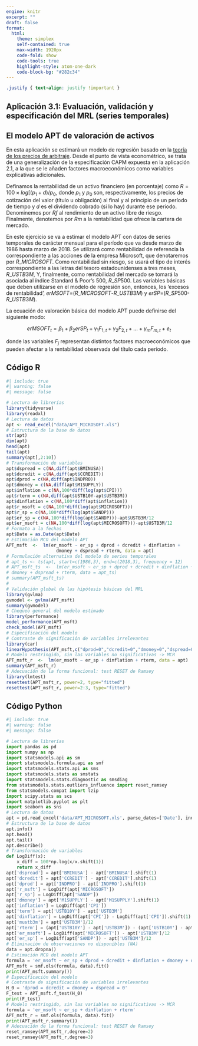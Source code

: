 ```yaml
---
engine: knitr
excerpt: ""
draft: false
format: 
  html:
    theme: simplex
    self-contained: true
    max-width: 1920px
    code-fold: show
    code-tools: true
    highlight-style: atom-one-dark
    code-block-bg: "#282c34"
---
```


```css
.justify { text-align: justify !important }
```

::: justify
# Aplicación 3.1: Evaluación, validación y especificación del MRL (series temporales) {.unnumbered}

## El modelo APT de valoración de activos {.unnumbered}

En esta aplicación se estimará un modelo de regresión basado en la [teoría de los precios de arbitraje](https://es.wikipedia.org/wiki/Teor%C3%ADa_del_arbitraje). Desde el punto de vista econométrico, se trata de una generalización de la especificación CAPM expuesta en la aplicación 2.1, a la que se le añaden factores macroeconómicos como variables explicativas adicionales.

Definamos la rentabilidad de un activo financiero (en porcentaje) como $R=100×log[⁡(p_{1}+d)/p_{0}$, donde $p_{1}$ y $p_{0}$ son, respectivamente, los precios de cotización del valor (título u obligación) al final y al principio de un período de tiempo y $d$ es el dividendo cobrado (si lo hay) durante ese período. Denominemos por $Rf$ al rendimiento de un activo libre de riesgo. Finalmente, denotemos por $Rm$ a la rentabilidad que ofrece la cartera de mercado.

En este ejercicio se va a estimar el modelo APT con datos de series temporales de carácter mensual para el período que va desde marzo de 1986 hasta marzo de 2018. Se utilizará como rentabilidad de referencia la correspondiente a las acciones de la empresa Microsoft, que denotaremos por $R\_MICROSOFT$. Como rentabilidad sin riesgo, se usará el tipo de interés correspondiente a las letras del tesoro estadounidenses a tres meses, $R\_USTB3M$, Y, finalmente, como rentabilidad del mercado se tomará la asociada al índice Standard & Poor's 500, $R\_SP500$. Las variables básicas que deben utilizarse en el modelo de regresión son, entonces, los 'excesos de rentabilidad', $erMSOFT$=($R\_MICROSOFT$-$R\_USTB3M$) y $erSP$=($R\_SP500$-$R\_USTB3M$).

La ecuación de valoración básica del modelo APT puede definirse del siguiente modo:

$$
erMSOFT_{t} = \beta_1 + \beta_2  erSP_{t} + \gamma_1  F_{1,t} + \gamma_2  F_{2,t} + ...+ \gamma_m  F_{m,t} + e_{t}
$$

donde las variables $F_{j}$ representan distintos factores macroeconómicos que pueden afectar a la rentabilidad observada del título cada período.
:::

## Código R {.unnumbered}

```r
#| include: true
#| warning: false
#| message: false

# Lectura de librerías
library(tidyverse)
library(readxl)
# Lectura de datos
apt <- read_excel("data/APT_MICROSOFT.xls")
# Estructura de la base de datos
str(apt)
dim(apt)
head(apt)
tail(apt)
summary(apt[,2:10])
# Transformación de variables
apt$dspread = c(NA,diff(apt$BMINUSA))
apt$dcredit = c(NA,diff(apt$CCREDIT))
apt$dprod = c(NA,diff(apt$INDPRO))
apt$dmoney = c(NA,diff(apt$M1SUPPLY))
apt$inflation = c(NA,100*diff(log(apt$CPI)))
apt$rterm = c(NA,diff(apt$USTB10Y-apt$USTB3M))
apt$dinflation = c(NA,100*diff(apt$inflation))
apt$r_msoft = c(NA,100*diff(log(apt$MICROSOFT)))
apt$r_sp = c(NA,100*diff(log(apt$SANDP)))
apt$er_sp = c(NA,100*diff(log(apt$SANDP)))-apt$USTB3M/12
apt$er_msoft = c(NA,100*diff(log(apt$MICROSOFT)))-apt$USTB3M/12
# Formato a la fechas
apt$Date = as.Date(apt$Date)
# Estimación MCO del modelo APT
APT_msft  <-  lm(er_msoft ~ er_sp + dprod + dcredit + dinflation +
                   dmoney + dspread + rterm, data = apt)
# Formulación alternativa del modelo de series temporales
# apt_ts <- ts(apt, start=c(1986,3), end=c(2018,3), frequency = 12)
# APT_msft_ts  <-  lm(er_msoft ~ er_sp + dprod + dcredit + dinflation +
# dmoney + dspread + rterm, data = apt_ts)
# summary(APT_msft_ts)
#
# Validación global de las hipótesis básicas del MRL
library(gvlma)
gvmodel <- gvlma(APT_msft)
summary(gvmodel)
# Chequeo general del modelo estimado
library(performance)
model_performance(APT_msft)
check_model(APT_msft)
# Especificación del modelo
# Contraste de significación de variables irrelevantes
library(car)
linearHypothesis(APT_msft,c("dprod=0","dcredit=0","dmoney=0","dspread=0"))
# Modelo restringido, sin las variables no significativas -> MCR
APT_msft_r  <-  lm(er_msoft ~ er_sp + dinflation + rterm, data = apt)
summary(APT_msft_r)
# Adecuación de la forma funcional: test RESET de Ramsey
library(lmtest)
resettest(APT_msft_r, power=2, type="fitted")
resettest(APT_msft_r, power=2:3, type="fitted")
```

## Código Python {.unnumbered}

```python
#| include: true
#| warning: false
#| message: false

# Lectura de librerías
import pandas as pd
import numpy as np
import statsmodels.api as sm
import statsmodels.formula.api as smf
import statsmodels.stats.api as sms
import statsmodels.stats as smstats
import statsmodels.stats.diagnostic as smsdiag
from statsmodels.stats.outliers_influence import reset_ramsey
from statsmodels.compat import lzip
import scipy.stats as scs
import matplotlib.pyplot as plt
import seaborn as sns
# Lectura de datos
apt = pd.read_excel('data/APT_MICROSOFT.xls', parse_dates=['Date'], index_col='Date')
# Estructura de la base de datos
apt.info()
apt.head()
apt.tail()
apt.describe()
# Transformación de variables
def LogDiff(x):
    x_diff = 100*np.log(x/x.shift(1))
    return x_diff
apt['dspread'] = apt['BMINUSA'] - apt['BMINUSA'].shift(1)
apt['dcredit'] = apt['CCREDIT'] - apt['CCREDIT'].shift(1)
apt['dprod'] = apt['INDPRO'] - apt['INDPRO'].shift(1)
apt['r_msft'] = LogDiff(apt['MICROSOFT'])
apt['r_sp'] = LogDiff(apt['SANDP'])
apt['dmoney'] = apt['M1SUPPLY'] - apt['M1SUPPLY'].shift(1)
apt['inflation'] = LogDiff(apt['CPI'])
apt['term'] = apt['USTB10Y'] - apt['USTB3M']
apt['dinflation'] = LogDiff(apt['CPI']) - LogDiff(apt['CPI']).shift(1)
apt['mustb3m'] = apt['USTB3M']/12
apt['rterm'] = (apt['USTB10Y'] - apt['USTB3M']) - (apt['USTB10Y'] - apt['USTB3M']).shift(1)
apt['er_msoft'] = LogDiff(apt['MICROSOFT']) - apt['USTB3M']/12
apt['er_sp'] = LogDiff(apt['SANDP']) - apt['USTB3M']/12
# Eliminación de observaciones no disponibles (NA)
data = apt.dropna()
# Estimación MCO del modelo APT
formula = 'er_msoft ~ er_sp + dprod + dcredit + dinflation + dmoney + dspread + rterm'
APT_msft = smf.ols(formula, data).fit()
print(APT_msft.summary())
# Especificación del modelo
# Contraste de significación de variables irrelevantes
H_0 = 'dprod = dcredit = dmoney = dspread = 0'
F_test = APT_msft.f_test(H_0)
print(F_test)
# Modelo restringido, sin las variables no significativas -> MCR
formula = 'er_msoft ~ er_sp + dinflation + rterm'
APT_msft_r = smf.ols(formula, data).fit()
print(APT_msft_r.summary())
# Adecuación de la forma funcional: test RESET de Ramsey
reset_ramsey(APT_msft_r,degree=2)
reset_ramsey(APT_msft_r,degree=3)
```
